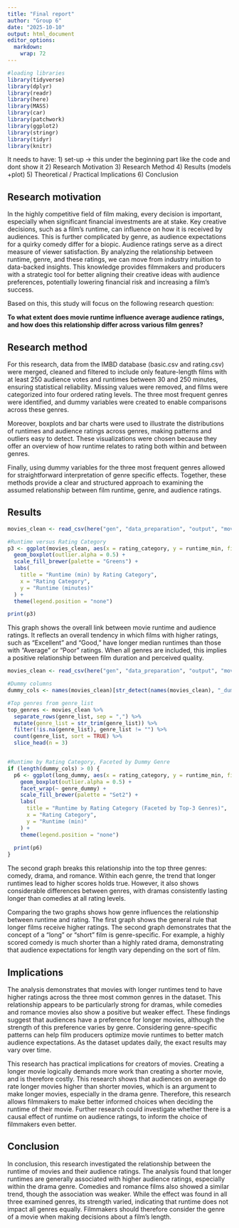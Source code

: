 ```yaml
---
title: "Final report"
author: "Group 6"
date: "2025-10-10"
output: html_document
editor_options: 
  markdown: 
    wrap: 72
---
```


```r
#loading libraries
library(tidyverse)
library(dplyr)
library(readr)
library(here)
library(MASS)
library(car)
library(patchwork)
library(ggplot2)
library(stringr)
library(tidyr)
library(knitr)
```

It needs to have: 1) set-up -\> this under the beginning part like the
code and dont show it 2) Research Motivation 3) Research Method 4)
Results (models +plot) 5) Theoretical / Practical Implications 6)
Conclusion

## Research motivation

In the highly competitive field of film making, every decision is
important, especially when significant financial investments are at
stake. Key creative decisions, such as a film's runtime, can influence
on how it is received by audiences. This is further complicated by
genre, as audience expectations for a quirky comedy differ for a biopic.
Audience ratings serve as a direct measure of viewer satisfaction. By
analyzing the relationship between runtime, genre, and these ratings, we
can move from industry intuition to data-backed insights. This knowledge
provides filmmakers and producers with a strategic tool for better
aligning their creative ideas with audience preferences, potentially
lowering financial risk and increasing a film's success.

Based on this, this study will focus on the following research question:

**To what extent does movie runtime influence average audience ratings,
and how does this relationship differ across various film genres?**



## Research method

For this research, data from the IMBD database (basic.csv and rating.csv) were merged, cleaned and filtered to include only feature-length films with at least 250 audience votes and runtimes between 30 and 250 minutes, ensuring statistical reliability. Missing values were removed, and films were categorized into four ordered rating levels. The three most frequent genres were identified, and dummy variables were created to enable comparisons across these genres.

Moreover, boxplots and bar charts were used to illustrate the distributions of runtimes and audience ratings across genres, making patterns and outliers easy to detect. These visualizations were chosen because they offer an overview of how runtime relates to rating both within and between genres.

Finally, using dummy variables for the three most frequent genres allowed for straightforward interpretation of genre specific effects. Together, these methods provide a clear and structured approach to examining the assumed relationship between film runtime, genre, and audience ratings.



## Results


```r
movies_clean <- read_csv(here("gen", "data_preparation", "output", "movies_clean.csv"), show_col_types = FALSE)

#Runtime versus Rating Category
p3 <- ggplot(movies_clean, aes(x = rating_category, y = runtime_min, fill = rating_category)) +
  geom_boxplot(outlier.alpha = 0.5) +
  scale_fill_brewer(palette = "Greens") +
  labs(
    title = "Runtime (min) by Rating Category",
    x = "Rating Category",
    y = "Runtime (minutes)"
  ) +
  theme(legend.position = "none")

print(p3)

```

This graph shows the overall link between movie runtime and audience ratings. It reflects an overall tendency in which films with higher ratings, such as "Excellent" and "Good," have longer median runtimes than those with "Average" or "Poor" ratings. When all genres are included, this implies a positive relationship between film duration and perceived quality.


```r
movies_clean <- read_csv(here("gen", "data_preparation", "output", "movies_clean.csv"), show_col_types = FALSE)

#Dummy columns 
dummy_cols <- names(movies_clean)[str_detect(names(movies_clean), "_dummy$")]

#Top genres from genre_list
top_genres <- movies_clean %>%
  separate_rows(genre_list, sep = ",") %>%
  mutate(genre_list = str_trim(genre_list)) %>%
  filter(!is.na(genre_list), genre_list != "") %>%
  count(genre_list, sort = TRUE) %>%
  slice_head(n = 3) 


#Runtime by Rating Category, Faceted by Dummy Genre 
if (length(dummy_cols) > 0) {
  p6 <- ggplot(long_dummy, aes(x = rating_category, y = runtime_min, fill = rating_category)) +
    geom_boxplot(outlier.alpha = 0.5) +
    facet_wrap(~ genre_dummy) +
    scale_fill_brewer(palette = "Set2") +
    labs(
      title = "Runtime by Rating Category (Faceted by Top-3 Genres)",
      x = "Rating Category",
      y = "Runtime (min)"
    ) +
    theme(legend.position = "none")
  
  print(p6)
}

```


The second graph breaks this relationship into the top three genres: comedy, drama, and romance. Within each genre, the trend that longer runtimes lead to higher scores holds true. However, it also shows considerable differences between genres, with dramas consistently lasting longer than comedies at all rating levels.

Comparing the two graphs shows how genre influences the relationship between runtime and rating. The first graph shows the general rule that longer films receive higher ratings. The second graph demonstrates that the concept of a "long" or "short" film is genre-specific. For example, a highly scored comedy is much shorter than a highly rated drama, demonstrating that audience expectations for length vary depending on the sort of film.

## Implications

The analysis demonstrates that movies with longer runtimes tend to have
higher ratings across the three most common genres in the dataset. This
relationship appears to be particularly strong for dramas, while
comedies and romance movies also show a positive but weaker effect.
These findings suggest that audiences have a preference for longer
movies, although the strength of this preference varies by genre.
Considering genre-specific patterns can help film producers optimize
movie runtimes to better match audience expectations. As the dataset
updates daily, the exact results may vary over time.

This research has practical implications for creators of movies.
Creating a longer movie logically demands more work than creating a
shorter movie, and is therefore costly. This research shows that
audiences on average do rate longer movies higher than shorter movies,
which is an argument to make longer movies, especially in the drama genre. Therefore, this research
allows filmmakers to make better informed choices when deciding the
runtime of their movie. Further research could investigate whether there is a causal effect of runtime on audience ratings, to inform the choice of filmmakers even better. 



## Conclusion

In conclusion, this research investigated the relationship between the runtime of movies and their audience ratings. The analysis found that longer runtimes are generally associated with higher audience ratings, especially within the drama genre. Comedies and romance films also showed a similar trend, though the association was weaker. 
While the effect was found in all three examined genres, its strength varied, indicating that runtime does not impact all genres equally. Filmmakers should therefore consider the genre of a movie when making  decisions about a film's length.

